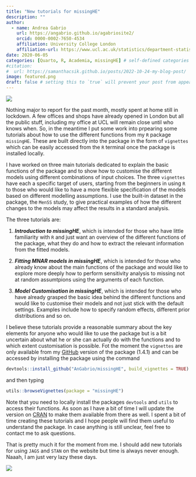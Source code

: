 ```yaml
---
title: "New tutorials for missingHE"
description: ""
author:
  - name: Andrea Gabrio
    url: https://angabrio.github.io/agabriosite2/
    orcid: 0000-0002-7650-4534
    affiliation: University College London
    affiliation-url: https://www.ucl.ac.uk/statistics/department-statistical-science
date: 2020-06-05
categories: [Quarto, R, Academia, missingHE] # self-defined categories
#citation: 
#  url: https://samanthacsik.github.io/posts/2022-10-24-my-blog-post/ 
image: featured.png
draft: false # setting this to `true` will prevent your post from appearing on your listing page until you're ready!
---
```


![](featured.png){fig-align="center"}

Nothing major to report for the past month, mostly spent at home still in lockdown. A few offices and shops have already opened in London but all the public stuff, including my office at UCL will remain close until who knows when. So, in the meantime I put some work into prpearing some tutorials about how to use the different functions from my `R` package `missingHE`. These are built directly into the package in the form of `vignettes` which can be easily accessed from the `R` terminal once the package is installed locally.

I have worked on three main tutorials dedicated to explain the basic functions of the package and to show how to customise the different models using different combinations of input choices. The three `vignettes` have each a specific target of users, starting from the beginners in using `R` to those who would like to have a more flexible specification of the models based on different modelling assumptions. I use the built-in dataset in the package, the `MenSS` study, to give practical examples of how the different changes to the models may affect the results in a standard analysis.

The three tutorials are:

  1. ***Introduction to missingHE***, which is intended for those who have little familiarity with `R` and just want an overview of the different functions of the package, what they do and how to extract the relevant information from the fitted models.

  2. ***Fitting MNAR models in missingHE***, which is intended for those who already know about the main functions of the package and would like to explore more deeply how to perform sensitivity analysis to missing not at random assumtpions using the arguments of each function.

  3. ***Model Customisation in missingHE***, which is intended for those who have already grasped the basic idea behind the different functions and would like to customise their models and not just stick with the default settings. Examples include how to specify random effects, different prior distributions and so on.

I believe these tutorials provide a reasonable summary about the key elements for anyone who would like to use the package but is a bit uncertain about what he or she can actually do with the functions and to which extent customisation is possible. Fot the moment the `vignettes` are only available from my [GitHub](https://github.com/AnGabrio/missingHE) version of the package (1.4.1) and can be accessed by installing the package using the command

```r
devtools::install_github("AnGabrio/missingHE", build_vignettes = TRUE)
```

and then typing 

```r
utils::browseVignettes(package = "missingHE")
```

Note that you need to locally install the packages `devtools` and `utils` to access their functions. As soon as I have a bit of time I will update the version on [CRAN](https://cran.r-project.org/web/packages/missingHE) to make them available from there as well. I spent a bit of time creating these tutorials and I hope people will find them useful to understand the package. In case anything is still unclear, feel free to contact me to ask questions.

That is pretty much it for the moment from me. I should add new tutorials for using `JAGS` and `STAN` on the website but time is always never enough. Naaah, I am just very lazy these days.

![](https://media.giphy.com/media/vjCkGbbSm7bhe/giphy.gif){fig-align="center"}

